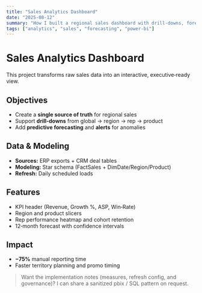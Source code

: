 ```yaml
---
title: "Sales Analytics Dashboard"
date: "2025-08-12"
summary: "How I built a regional sales dashboard with drill‑downs, forecasting, and automated reporting that cut manual analysis time by 75%."
tags: ["analytics", "sales", "forecasting", "power-bi"]
---
```


# Sales Analytics Dashboard

This project transforms raw sales data into an interactive, executive‑ready view.

## Objectives
- Create a **single source of truth** for regional sales
- Support **drill‑downs** from global → region → rep → product
- Add **predictive forecasting** and **alerts** for anomalies

## Data & Modeling
- **Sources:** ERP exports + CRM deal tables
- **Modeling:** Star schema (FactSales + DimDate/Region/Product)
- **Refresh:** Daily scheduled loads

## Features
- KPI header (Revenue, Growth %, ASP, Win‑Rate)
- Region and product slicers
- Rep performance heatmap and cohort retention
- 12‑month forecast with confidence intervals

## Impact
- **−75%** manual reporting time
- Faster territory planning and promo timing

> Want the implementation notes (measures, refresh config, and governance)?
I can share a sanitized pbix / SQL pattern on request.
